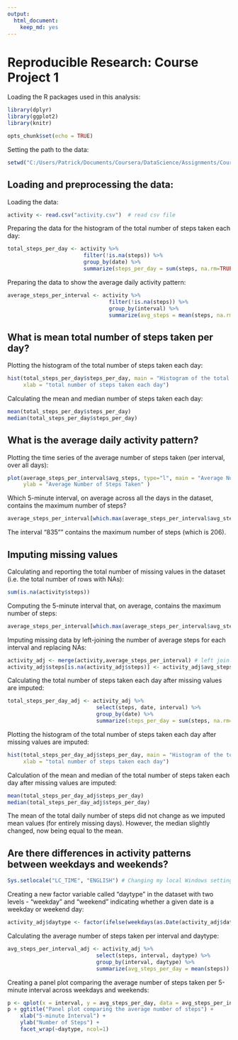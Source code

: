 ---
output: 
  html_document: 
    keep_md: yes
---

# Reproducible Research: Course Project 1

Loading the R packages used in this analysis:

```{r libraries}
library(dplyr)
library(ggplot2)
library(knitr)
```

```{r setup, include=FALSE}
opts_chunk$set(echo = TRUE)
```

Setting the path to the data:

```{r path}
setwd("C:/Users/Patrick/Documents/Coursera/DataScience/Assignments/Course5/CourseProject1")
```

## Loading and preprocessing the data:

Loading the data:

```{r loaddata}
activity <- read.csv("activity.csv")  # read csv file 
```

Preparing the data for the histogram of the total number of steps taken each day:

```{r prepsteps}
total_steps_per_day <- activity %>%
                        filter(!is.na(steps)) %>%
                        group_by(date) %>%
                        summarize(steps_per_day = sum(steps, na.rm=TRUE))
```

Preparing the data to show the average daily activity pattern:

```{r preppattern}
average_steps_per_interval <- activity %>%
                                filter(!is.na(steps)) %>%
                                group_by(interval) %>%
                                summarize(avg_steps = mean(steps, na.rm=TRUE))
```


## What is mean total number of steps taken per day?

Plotting the histogram of the total number of steps taken each day:

```{r hist1}
hist(total_steps_per_day$steps_per_day, main = "Histogram of the total number of steps taken each day",
     xlab = "total number of steps taken each day")
```


Calculating the mean and median number of steps taken each day:

```{r meanmeadiancalc}
mean(total_steps_per_day$steps_per_day)
median(total_steps_per_day$steps_per_day)
```


## What is the average daily activity pattern?

Plotting the time series of the average number of steps taken (per interval, over all days):

```{r activitypattern}
plot(average_steps_per_interval$avg_steps, type="l", main = "Average Number of Steps Taken Over All Days", xlab = "Course of the Day",
     ylab = "Average Number of Steps Taken" )
```

Which 5-minute interval, on average across all the days in the dataset, contains the maximum number of steps?

```{r maxnumber}
average_steps_per_interval[which.max(average_steps_per_interval$avg_steps),]
```

The interval "835"" contains the maximum number of steps (which is 206).

## Imputing missing values

Calculating and reporting the total number of missing values in the dataset (i.e. the total number of rows with NAs):

```{r amountNA}
sum(is.na(activity$steps))
```

Computing the 5-minute interval that, on average, contains the maximum number of steps:

```{r avgstepsmax}
average_steps_per_interval[which.max(average_steps_per_interval$avg_steps),]
```

Imputing missing data by left-joining the number of average steps for each interval and replacing NAs:

```{r dataadj}
activity_adj <- merge(activity,average_steps_per_interval) # left join: add column containing the number of average steps to each interval
activity_adj$steps[is.na(activity_adj$steps)] <- activity_adj$avg_steps[is.na(activity_adj$steps)]
```

Calculating the total number of steps taken each day after missing values are imputed:

```{r stepsperdayadj}
total_steps_per_day_adj <- activity_adj %>%
                            select(steps, date, interval) %>%
                            group_by(date) %>%
                            summarize(steps_per_day = sum(steps, na.rm=TRUE))
```

Plotting the histogram of the total number of steps taken each day after missing values are imputed:

```{r histstepsperdayadj}
hist(total_steps_per_day_adj$steps_per_day, main = "Histogram of the total number of steps (missing values imputed)",
     xlab = "total number of steps taken each day")
```

Calculation of the mean and median of the total number of steps taken each day after missing values are imputed:

```{r meanmeadiancalcadj}
mean(total_steps_per_day_adj$steps_per_day)
median(total_steps_per_day_adj$steps_per_day)
```

The mean of the total daily number of steps did not change as we imputed mean values (for entirely missing days). However, the median slightly changed, now being equal to the mean.


## Are there differences in activity patterns between weekdays and weekends?

```{r changesettings, echo=FALSE, results="hide"}
Sys.setlocale("LC_TIME", "ENGLISH") # Changing my local Windows settings to English (without being shown in the report)
```

Creating a new factor variable called "daytype" in the dataset with two levels - "weekday" and "weekend" indicating whether a given date is a weekday or weekend day:

```{r daytype}
activity_adj$daytype <- factor(ifelse(weekdays(as.Date(activity_adj$date)) %in% (c("Saturday","Sunday")),"weekend","weekday"))

```

Calculating the average number of steps taken per interval and daytype:

```{r avgstepsintervaladj}
avg_steps_per_interval_adj <- activity_adj %>%
                            select(steps, interval, daytype) %>%
                            group_by(interval, daytype) %>%
                            summarize(avg_steps_per_day = mean(steps))
```

Creating a panel plot comparing the average number of steps taken per 5-minute interval across weekdays and weekends:

```{r panelplot}
p <- qplot(x = interval, y = avg_steps_per_day, data = avg_steps_per_interval_adj, geom = "line")
p + ggtitle("Panel plot comparing the average number of steps") +
    xlab("5-minute Interval") + 
    ylab("Number of Steps") +
    facet_wrap(~daytype, ncol=1)
```

